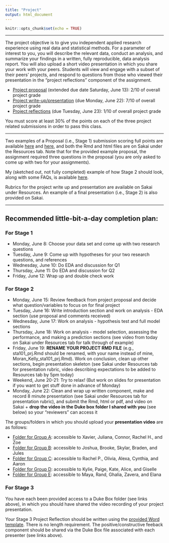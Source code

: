 ```yaml
---
title: "Project"
output: html_document
---
```


```r
knitr::opts_chunk$set(echo = TRUE)
```

---- 

The project objective is to give you independent applied research experience using real data and statistical methods. For a parameter of interest to you, you will describe the relevant data, conduct an analysis, and summarize your findings in a written, fully reproducible, data analysis report. You will also upload a short video presentation in which you share your work with your peers. Students will view and engage with a subset of their peers’ projects, and respond to questions from those who viewed their presentation in the "project reflections" component of the assignment.

* [Project proposal](https://kelrenmor.github.io/STA101-002/project_files/project_st1_statement) (extended due date Saturday, June 13): 2/10 of overall project grade
* [Project write-up/presentation](https://kelrenmor.github.io/STA101-002/project_files/project_st2_statement) (due Monday, June 22): 7/10 of overall project grade
* [Project reflections](https://kelrenmor.github.io/STA101-002/project_files/project_st3_statement) (due Tuesday, June 23): 1/10 of overall project grade

You must score at least 30% of the points on each of the three project related submissions in order to pass this class.

---- 

Two examples of a Proposal (i.e., Stage 1) submission scoring full points are available [here](https://kelrenmor.github.io/STA101-002/project_files/Stage1_example_2) and [here](https://kelrenmor.github.io/STA101-002/project_files/Stage1_example_1), and both the Rmd and html files are on Sakai under the Resources tab. Note that for the provided example proposal, the assignment required three questions in the proposal (you are only asked to come up with two for your assignments).

My (sketched out, not fully completed) example of how Stage 2 should look, along with some FAQs, is available [here](https://kelrenmor.github.io/STA101-002/project_files/Stage2_example).

Rubrics for the project write up and presentation are available on Sakai under Resources. An example of a final presentation (i.e., Stage 2) is also provided on Sakai.

---- 

## Recommended little-bit-a-day completion plan:

### For Stage 1

- Monday, June 8: Choose your data set and come up with two research questions
- Tuesday, June 9: Come up with hypotheses for your two research questions, and references
- Wednesday, June 10: Do EDA and discussion for Q1
- Thursday, June 11: Do EDA and discussion for Q2
- Friday, June 12: Wrap up and double check work

### For Stage 2

- Monday, June 15: Review feedback from project proposal and decide what question/variables to focus on for final project
- Tuesday, June 16: Write introduction section and work on analysis - EDA section (use proposal and comments received)
- Wednesday, June 17: Work on analysis - hypothesis test and full model sections
- Thursday, June 18: Work on analysis - model selection, assessing the performance, and making a prediction sections (see video from today on Sakai under Resources tab for talk through of example)
- Friday, June 19: **RENAME YOUR PROJECT RMD FILE** (e.g., sta101_prj.Rmd should be renamed, with your name instead of mine, Moran_Kelly_sta101_prj.Rmd). Work on conclusion, clean up other sections, begin presentation skeleton (see Sakai under Resources tab for presentation rubric, video describing expectations to be added to Resources tab by 5pm today)
- Weekend, June 20-21: Try to relax! (But work on slides for presentation if you want to get stuff done in advance of Monday)
- Monday, June 22: Clean and wrap up written component, make and record 8 minute presentation (see Sakai under Resources tab for presentation rubric), and submit the Rmd, html or pdf, and video on Sakai + **drop the video in the Duke box folder I shared with you** (see below) so your "reviewers" can access it

The groups/folders in which you should upload your **presentation video** are as follows: 

- [Folder for Group A](https://duke.box.com/s/5wcea496knys7vm7n2mfatfyx6hmb3is): accessible to Xavier, Juliana, Connor, Rachel H., and Zoe
- [Folder for Group B](https://duke.box.com/s/jf4hzjxhj8z4mcq5wi0su54v9th7rx7z): accessible to Joshua, Brooke, Skylar, Braden, and Jules
- [Folder for Group C](https://duke.box.com/s/n9aqduypjuhrdyyiw951jx4a2lrkvgmm): accessible to Rachel P., Olivia, Alexa, Cynthia, and Aaron
- [Folder for Group D](https://duke.box.com/s/zwr2q1q2o4dzh1y3y4x2l8uqruka59wr): accessible to Kylie, Paige, Kate, Alice, and Giselle
- [Folder for Group E](https://duke.box.com/s/xq4728wm8hsizdwy27orep9opuwbcb67): accessible to Maya, Rand, Ghalia, Zavera, and Elana

### For Stage 3

You have each been provided access to a Duke Box folder (see links above), in which you should have shared the video recording of your project presentation.

Your Stage 3 Project Reflection should be written using the [provided Word template](https://kelrenmor.github.io/STA101-002/project_files/sta101_prj_reflection.docx). There is no length requirement. The positive/constructive feeback component should be shared via the Duke Box file associated with each presenter (see links above).
